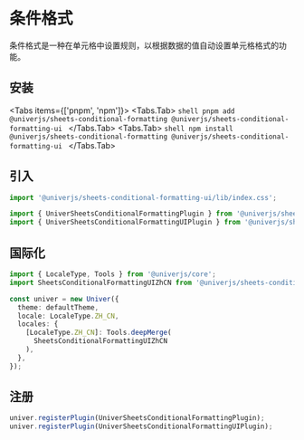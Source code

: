 
# 条件格式

条件格式是一种在单元格中设置规则，以根据数据的值自动设置单元格格式的功能。

## 安装

<Tabs items={['pnpm', 'npm']}>
  <Tabs.Tab>
    ```shell
    pnpm add @univerjs/sheets-conditional-formatting @univerjs/sheets-conditional-formatting-ui
    ```
  </Tabs.Tab>
  <Tabs.Tab>
    ```shell
    npm install @univerjs/sheets-conditional-formatting @univerjs/sheets-conditional-formatting-ui
    ```
  </Tabs.Tab>
</Tabs>

## 引入

```typescript
import '@univerjs/sheets-conditional-formatting-ui/lib/index.css';

import { UniverSheetsConditionalFormattingPlugin } from '@univerjs/sheets-conditional-formatting';
import { UniverSheetsConditionalFormattingUIPlugin } from '@univerjs/sheets-conditional-formatting-ui';
```

## 国际化

```typescript
import { LocaleType, Tools } from '@univerjs/core';
import SheetsConditionalFormattingUIZhCN from '@univerjs/sheets-conditional-formatting-ui/locale/zh-CN';

const univer = new Univer({
  theme: defaultTheme,
  locale: LocaleType.ZH_CN,
  locales: {
    [LocaleType.ZH_CN]: Tools.deepMerge(
      SheetsConditionalFormattingUIZhCN
    ),
  },
});
```

## 注册

```typescript
univer.registerPlugin(UniverSheetsConditionalFormattingPlugin);
univer.registerPlugin(UniverSheetsConditionalFormattingUIPlugin);
```
